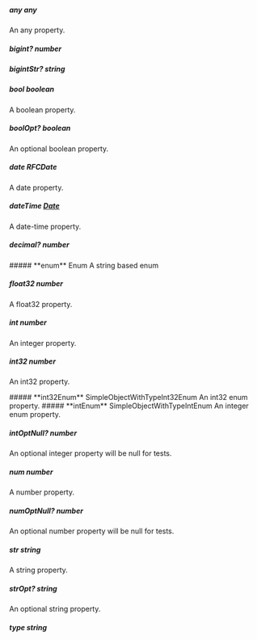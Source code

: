 
##### **any** any
An any property.

##### **bigint?** number

##### **bigintStr?** string

##### **bool** boolean
A boolean property.

##### **boolOpt?** boolean
An optional boolean property.

##### **date** RFCDate
A date property.

##### **dateTime** [Date](https://developer.mozilla.org/en-US/docs/Web/JavaScript/Reference/Global_Objects/Date)
A date-time property.

##### **decimal?** number

<Collapsible>
    ##### **enum** Enum
    A string based enum
    <Collapsible.Break/>
    <Enum/>
</Collapsible>

##### **float32** number
A float32 property.

##### **int** number
An integer property.

##### **int32** number
An int32 property.

<Collapsible>
    ##### **int32Enum** SimpleObjectWithTypeInt32Enum
    An int32 enum property.
    <Collapsible.Break/>
    <SimpleObjectWithTypeInt32Enum/>
</Collapsible>

<Collapsible>
    ##### **intEnum** SimpleObjectWithTypeIntEnum
    An integer enum property.
    <Collapsible.Break/>
    <SimpleObjectWithTypeIntEnum/>
</Collapsible>

##### **intOptNull?** number
An optional integer property will be null for tests.

##### **num** number
A number property.

##### **numOptNull?** number
An optional number property will be null for tests.

##### **str** string
A string property.

##### **strOpt?** string
An optional string property.

##### **type** string

